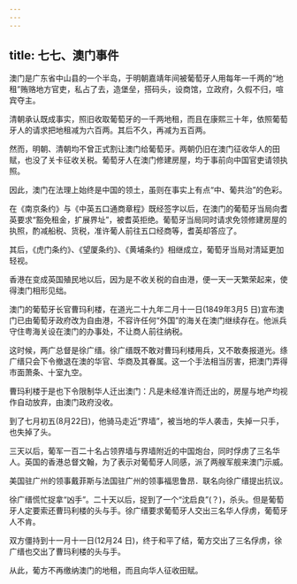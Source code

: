 ```yaml
---
---
---
```

title: 七七、澳门事件
---



澳门是广东省中山县的一个半岛，于明朝嘉靖年间被葡萄牙人用每年一千两的“地租”贿赂地方官吏，私占了去，造堡垒，搭码头，设商馆，立政府，久假不归，喧宾夺主。

清朝承认既成事实，照旧收取葡萄牙的一千两地租，而且在康熙三十年，依照葡萄牙人的请求把地租减为六百两。其后不久，再减为五百两。

然而，明朝、清朝均不曾正式割让澳门给葡萄牙。两朝仍旧在澳门征收华人的田赋，也没了关卡征收关税。葡萄牙人在澳门修建房屋，均于事前向中国官吏请领执照。

因此，澳门在法理上始终是中国的领土，虽则在事实上有点“中、葡共治”的色彩。

在《南京条约》与《中英五口通商章程》既经签字以后，在澳门的葡萄牙当局向耆英要求“豁免租金，扩展界址”，被耆英拒绝。葡萄牙当局同时请求免领修建房屋的执照，酌减船税、货税，准许葡人前往五口经商等，耆英却答应了。

其后，《虎门条约》、《望厦条约》、《黄埔条约》相继成立，葡萄牙当局对清延更加轻视。

香港在变成英国殖民地以后，因为是不收关税的自由港，便一天一天繁荣起来，使得澳门相形见绌。

澳门的葡萄牙长官曹玛利楼，在道光二十九年二月十一日(1849年3月5 日)宣布澳门已由葡萄牙政府改为自由港，不容许任何“外国”的海关在澳门继续存在。他派兵守住粤海关设在澳门的办事处，不让商人前往纳税。

这时候，两广总督是徐广缙。徐广缙既不敢对曹玛利楼用兵，又不敢奏报道光。绦广缙只会下令撤退在澳的华官、华商及其眷属。这一个手法相当厉害，把澳门弄得市面萧条、十室九空。

曹玛利楼于是也下令限制华人迁出澳门：凡是未经准许而迁出的，房屋与地产均视作自动放弃，由澳门政府没收。

到了七月初五(8月22日)，他骑马走近“界墙”，被当地的华人袭击，失掉一只手，也失掉了头。

三天以后，葡军一百二十名占领界墙与界墙附近的中国炮台，同时俘虏了三名华人。英国的香港总督文翰，为了表示对葡萄牙人同感，派了两艘军舰来澳门示威。

美国驻广州的领事戴菲斯与法国驻广州的领事福思鲁昂．联名向徐广缙提出抗议。

徐广缙慌忙捉拿“凶手”。二十天以后，捉到了一个“沈启良”(？)，杀头。但是葡萄牙人定要索还曹玛利楼的头与手。徐广缙要求葡萄牙人交出三名华人俘虏，葡萄牙人不肯。

双方僵持到十一月十一日(12月24 日)，终于和平了结，葡方交出了三名俘虏，徐广缙也交出了曹玛利楼的头与手。

从此，葡方不再缴纳澳门的地租，而且向华人征收田赋。